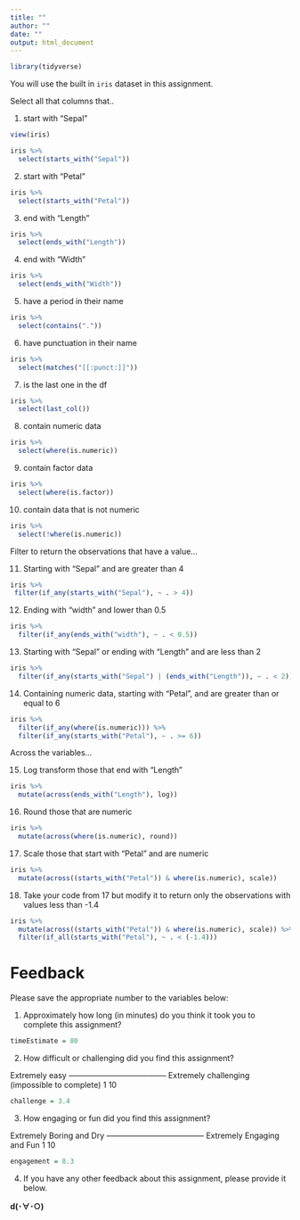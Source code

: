 ```yaml
---
title: ""
author: ""
date: ""
output: html_document
---
```

```r
library(tidyverse)
```

You will use the built in `iris` dataset in this assignment.

Select all that columns that.. 

1. start with "Sepal"

```r
view(iris)

iris %>%
  select(starts_with("Sepal"))

```

2. start with "Petal"

```r

iris %>%
  select(starts_with("Petal"))

```

3. end with "Length"

```r

iris %>%
  select(ends_with("Length"))

```

4. end with "Width"

```r

iris %>%
  select(ends_with("Width"))

```

5. have a period in their name

```r

iris %>%
  select(contains("."))

```

6. have punctuation in their name

```r

iris %>%
  select(matches("[[:punct:]]"))

```

7. is the last one in the df

```r

iris %>%
  select(last_col())

```

8. contain numeric data

```r

iris %>%
  select(where(is.numeric))

```

9. contain factor data

```r

iris %>%
  select(where(is.factor))

```

10. contain data that is not numeric

```r

iris %>%
  select(!where(is.numeric))

```

Filter to return the observations that have a value...

11. Starting with "Sepal" and are greater than 4

```r

iris %>%
 filter(if_any(starts_with("Sepal"), ~ . > 4))

```

12. Ending with "width" and lower than 0.5

```r

iris %>%
  filter(if_any(ends_with("width"), ~ . < 0.5))

```

13. Starting with "Sepal" or ending with "Length" and are less than 2

```r

iris %>%
  filter(if_any(starts_with("Sepal") | (ends_with("Length")), ~ . < 2))

```

14. Containing numeric data, starting with "Petal", and are greater than or equal to 6

```r

iris %>%
  filter(if_any(where(is.numeric))) %>%
  filter(if_any(starts_with("Petal"), ~ . >= 6))

```

Across the variables...

15. Log transform those that end with "Length"

```r

iris %>%
  mutate(across(ends_with("Length"), log))

```

16. Round those that are numeric

```r

iris %>%
  mutate(across(where(is.numeric), round))

```

17. Scale those that start with "Petal" and are numeric

```r

iris %>%
  mutate(across((starts_with("Petal")) & where(is.numeric), scale))

```

18. Take your code from 17 but modify it to return only the observations with values less than -1.4

```r

iris %>%
  mutate(across((starts_with("Petal")) & where(is.numeric), scale)) %>%
  filter(if_all(starts_with("Petal"), ~ . < (-1.4)))

```

# Feedback

Please save the appropriate number to the variables below:

1. Approximately how long (in minutes) do you think it took you to complete this assignment?

```r
timeEstimate = 80
```

2. How difficult or challenging did you find this assignment?

Extremely easy -------------------------------------- Extremely challenging 
                                                     (impossible to complete)
    1                                                           10
    
```r
challenge = 3.4
```
    
    
3. How engaging or fun did you find this assignment?
  
Extremely Boring and Dry -------------------------------------- Extremely Engaging and Fun 
          1                                                                   10

```r
engagement = 8.3
```

4. If you have any other feedback about this assignment, please provide it below.


**d(･∀･○)**

